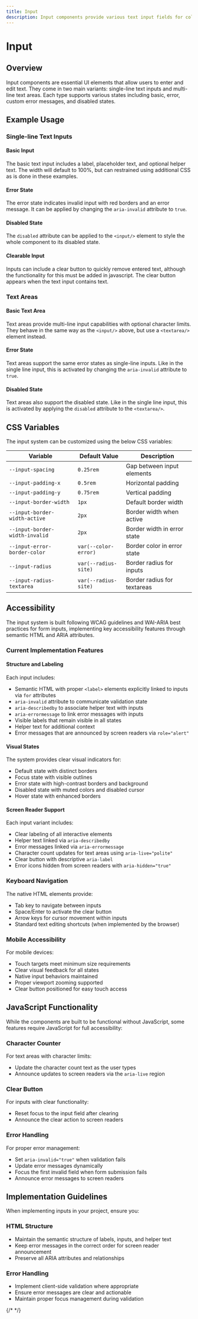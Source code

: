 ```yaml
---
title: Input
description: Input components provide various text input fields for collecting user data, including single-line inputs and text areas.
---
```



# Input

## Overview

Input components are essential UI elements that allow users to enter and edit text. They come in two main variants: single-line text inputs and multi-line text areas. Each type supports various states including basic, error, custom error messages, and disabled states.

## Example Usage

### Single-line Text Inputs

#### Basic Input

The basic text input includes a label, placeholder text, and optional helper text. The width will default to 100%, but can restrained using additional CSS as is done in these examples.

<ComponentPreview>
  <BasicTextInput />
</ComponentPreview>

#### Error State

The error state indicates invalid input with red borders and an error message. It can be applied by changing the `aria-invalid` attribute to `true`.

<ComponentPreview>
  <ErrorTextInput />
</ComponentPreview>

#### Disabled State

The `disabled` attribute can be applied to the `<input/>` element to style the whole component to its disabled state.

<ComponentPreview>
  <DisabledTextInput />
</ComponentPreview>

#### Clearable Input

Inputs can include a clear button to quickly remove entered text, although the functionality for this must be added in javascript. The clear button appears when the text input contains text.

<ComponentPreview>
  <ClearTextInput />
</ComponentPreview>

### Text Areas

#### Basic Text Area

Text areas provide multi-line input capabilities with optional character limits. They behave in the same way as the `<input/>` above, but use a `<textarea/>` element instead.

<ComponentPreview>
  <BasicTextArea />
</ComponentPreview>

#### Error State

Text areas support the same error states as single-line inputs. Like in the single line input, this is activated by changing the `aria-invalid` attribute to `true`.

<ComponentPreview>
  <ErrorTextArea />
</ComponentPreview>

#### Disabled State

Text areas also support the disabled state. Like in the single line input, this is activated by applying the `disabled` attribute to the `<textarea/>`.

<ComponentPreview>
  <DisabledTextArea />
</ComponentPreview>

## CSS Variables

The input system can be customized using the below CSS variables:

| Variable                       | Default Value        | Description                 |
| ------------------------------ | -------------------- | --------------------------- |
| `--input-spacing`              | `0.25rem`            | Gap between input elements  |
| `--input-padding-x`            | `0.5rem`             | Horizontal padding          |
| `--input-padding-y`            | `0.75rem`            | Vertical padding            |
| `--input-border-width`         | `1px`                | Default border width        |
| `--input-border-width-active`  | `2px`                | Border width when active    |
| `--input-border-width-invalid` | `2px`                | Border width in error state |
| `--input-error-border-color`   | `var(--color-error)` | Border color in error state |
| `--input-radius`               | `var(--radius-site)` | Border radius for inputs    |
| `--input-radius-textarea`      | `var(--radius-site)` | Border radius for textareas |

## Accessibility

The input system is built following WCAG guidelines and WAI-ARIA best practices for form inputs, implementing key accessibility features through semantic HTML and ARIA attributes.

### Current Implementation Features

#### Structure and Labeling

Each input includes:

- Semantic HTML with proper `<label>` elements explicitly linked to inputs via `for` attributes
- `aria-invalid` attribute to communicate validation state
- `aria-describedby` to associate helper text with inputs
- `aria-errormessage` to link error messages with inputs
- Visible labels that remain visible in all states
- Helper text for additional context
- Error messages that are announced by screen readers via `role="alert"`

#### Visual States

The system provides clear visual indicators for:

- Default state with distinct borders
- Focus state with visible outlines
- Error state with high-contrast borders and background
- Disabled state with muted colors and disabled cursor
- Hover state with enhanced borders

#### Screen Reader Support

Each input variant includes:

- Clear labeling of all interactive elements
- Helper text linked via `aria-describedby`
- Error messages linked via `aria-errormessage`
- Character count updates for text areas using `aria-live="polite"`
- Clear button with descriptive `aria-label`
- Error icons hidden from screen readers with `aria-hidden="true"`

### Keyboard Navigation

The native HTML elements provide:

- Tab key to navigate between inputs
- Space/Enter to activate the clear button
- Arrow keys for cursor movement within inputs
- Standard text editing shortcuts (when implemented by the browser)

### Mobile Accessibility

For mobile devices:

- Touch targets meet minimum size requirements
- Clear visual feedback for all states
- Native input behaviors maintained
- Proper viewport zooming supported
- Clear button positioned for easy touch access

## JavaScript Functionality

While the components are built to be functional without JavaScript, some features require JavaScript for full accessibility:

### Character Counter

For text areas with character limits:

- Update the character count text as the user types
- Announce updates to screen readers via the `aria-live` region

### Clear Button

For inputs with clear functionality:

- Reset focus to the input field after clearing
- Announce the clear action to screen readers

### Error Handling

For proper error management:

- Set `aria-invalid="true"` when validation fails
- Update error messages dynamically
- Focus the first invalid field when form submission fails
- Announce error messages to screen readers

## Implementation Guidelines

When implementing inputs in your project, ensure you:

### HTML Structure

- Maintain the semantic structure of labels, inputs, and helper text
- Keep error messages in the correct order for screen reader announcement
- Preserve all ARIA attributes and relationships

### Error Handling

- Implement client-side validation where appropriate
- Ensure error messages are clear and actionable
- Maintain proper focus management during validation

{/*  */}
